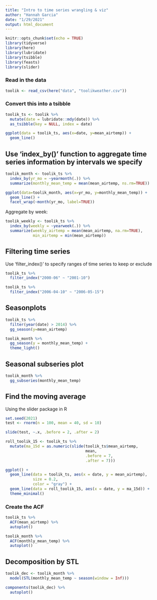 ```yaml
---
title: "Intro to time series wrangling & viz"
author: "Hannah Garcia"
date: "1/29/2021"
output: html_document
---
```


```r
knitr::opts_chunk$set(echo = TRUE)
library(tidyverse)
library(here)
library(lubridate)
library(tsibble)
library(feasts)
library(slider)
```

### Read in the data

```r
toolik <- read_csv(here("data", "toolikweather.csv")) 
```

### Convert this into a tsibble

```r
toolik_ts <- toolik %>% 
  mutate(date = lubridate::mdy(date)) %>% 
  as_tsibble(key = NULL, index = date)
```

```r
ggplot(data = toolik_ts, aes(x=date, y=mean_airtemp)) +
  geom_line()
```

## Use 'index_by()' function to aggregate time series information by intervals we specify

```r
toolik_month <- toolik_ts %>% 
  index_by(yr_mo = ~yearmonth(.)) %>% 
  summarize(monthly_mean_temp = mean(mean_airtemp, ns.rm=TRUE))

ggplot(data=toolik_month, aes(x=yr_mo, y=monthly_mean_temp)) +
  geom_line() +
  facet_wrap(~month(yr_mo, label=TRUE))
```

Aggregate by week:
```r
toolik_weekly <- toolik_ts %>% 
  index_by(weekly = ~yearweek(.)) %>% 
  summarize(weekly_airtemp = mean(mean_airtemp, na.rm=TRUE),
            min_airtemp = min(mean_airtemp))
```

## Filtering time series

Use 'filter_index()' to specify ranges of time series to keep or exclude

```r
toolik_ts %>% 
  filter_index("2000-06" ~ "2001-10")
```

```r
toolik_ts %>% 
  filter_index("2006-04-10" ~ "2006-05-15")
```

## Seasonplots

```r
toolik_ts %>% 
  filter(year(date) > 2014) %>% 
  gg_season(y=mean_airtemp)

toolik_month %>% 
  gg_season(y = monthly_mean_temp) +
  theme_light()
```

## Seasonal subseries plot
```r
toolik_month %>% 
  gg_subseries(monthly_mean_temp)
```

## Find the moving average 

Using the slider package in R

```r
set.seed(2021)
test <- rnorm(n = 100, mean = 40, sd = 10)

slide(test, ~.x, .before = 2, .after = 2)
```

```r
roll_toolik_15 <- toolik_ts %>% 
  mutate(ma_15d = as.numeric(slide(toolik_ts$mean_airtemp, 
                                   mean,
                                   .before = 7,
                                   .after = 7)))

ggplot() +
  geom_line(data = toolik_ts, aes(x = date, y = mean_airtemp),
            size = 0.2,
            color = "gray") +
  geom_line(data = roll_toolik_15, aes(x = date, y = ma_15d)) +
  theme_minimal()
```

### Create the ACF 

```r
toolik_ts %>% 
  ACF(mean_airtemp) %>% 
  autoplot()

toolik_month %>% 
  ACF(monthly_mean_temp) %>% 
  autoplot()
```

## Decomposition by STL

```r
toolik_dec <- toolik_month %>% 
  model(STL(monthly_mean_temp ~ season(window = Inf)))

components(toolik_dec) %>% 
  autoplot()
```










